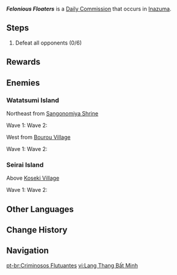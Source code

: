 {{Quest Infobox
|id             = 
|type           = Commission
|image          = Commission Felonious Floaters.png
|caption        = Koseki Village version
|summary        = Defeat the roaming Specters.
|startLocation  = [[Sangonomiya Shrine]], [[Inazuma]]
|startLocation2 = [[Seirai Island]], Inazuma
|other          = *AR-Dependent Rewards
|region         = Inazuma
|characters     = Traveler
}}
'''''Felonious Floaters''''' is a [[Daily Commission]] that occurs in [[Inazuma]].

==Steps==
{{Quest Description|A group of [[Specters]] have appeared out in the wild, threatening the safety of the surrounding areas. Defeat them and nip the threat they pose in the bud.}}
#Defeat all opponents (0/6)

==Rewards==
{{Commission Rewards|full}}

==Enemies==
===Watatsumi Island===
;Northeast from [[Sangonomiya Shrine]]
Wave 1: {{Enemy List|Anemo Specter*2;Hydro Specter}}
Wave 2: {{Enemy List|Anemo Specter*2;Hydro Specter}}

;West from [[Bourou Village]]
Wave 1: {{Enemy List|Anemo Specter*2;Geo Specter}}
Wave 2: {{Enemy List|Geo Specter*3}}

===Seirai Island===
;Above [[Koseki Village]]
Wave 1: {{Enemy List|Anemo Specter*2;Hydro Specter}}
Wave 2: {{Enemy List|Geo Specter*2;Hydro Specter}}

==Other Languages==
{{Other Languages
|en      = Felonious Floaters
|zhs     = 非法飘荡
|zhs_rm  = Fēifǎ Piāodàng
|zht     = 非法飄蕩
|zht_rm  = Fēifǎ Piāodàng
|zh_tl   = Illegal Floating
|ja      = 不正浮遊
|ja_rm   = Fusei Fuyuu
|ja_tl   = Unjust Floating
|ko      = 불법 부유
|ko_rm   = Bulbeop Buyu
|ko_tl   = Illegal Floating
|es      = Revoloteo clandestino
|es_tl   = Clandestine Floating
|fr      = Interdiction de flotter
|fr_tl   = Prohibition to Float
|ru      = Злокозненные скитальцы
|ru_tl   = 
|th      = วิญญาณร้ายที่ล่องลอย
|th_rm   = Winyan Rai thi Long Loi
|th_tl   = Floating Evil Spirits
|vi      = Lang Thang Bất Minh
|vi_tl   = 
|de      = Schwebende Verbrecher
|de_tl   = Floating Criminals
|id      = Pendatang Ilegal
|id_tl   = Illegal Visitors
|pt      = Criminosos Flutuantes
|pt_tl   = 
|tr      = Uçan Kötüler
|tr_tl   = 
|it      = Gaglioffi fluttuanti
|it_tl   = 
}}

==Change History==
{{Change History|2.1}}

==Navigation==
{{Commission Navbox|Basic}}

[[pt-br:Criminosos Flutuantes]]
[[vi:Lang Thang Bất Minh]]